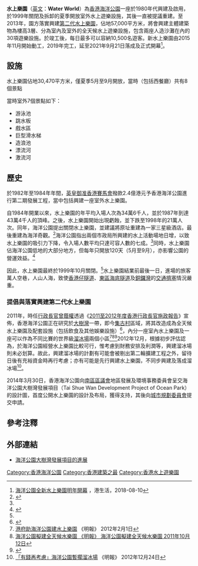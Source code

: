 {{Other uses
|subject = 1984年至1999年間營運的第一代海洋公園水上樂園
|other = 2021年開幕的第二代水上樂園
|香港海洋公園水上樂園
}}
{{Infobox Amusement park
| name            = 香港海洋公園水上樂園<br /><small>Water World, Ocean Park Hong Kong</small>
| image           = WaterWorld Ocean Park Logo.png
| caption         = 香港海洋公園水上樂園標誌
| location        = {{HKG-1959}}[[香港島|香港島]][[南區_(香港)|南區]][[黃竹坑|黃竹坑]][[黃竹坑道|黃竹坑道]]180號正門
| owner           = [[香港政府|香港政府]]
| opening_date    = {{Start date|1984|4|15}}<ref>〈海洋公園擴建完成〉，《[[大公報|大公報]]》第六頁，1984年4月14日。</ref>
| closing_date    = {{End date and age|1999|10|4|1984|4|15}}<ref>{{cite web|date=1999-10-03|url=https://ticketsz.blogspot.com/1999/10/blog-post_3.html|title=香港水上乐园关闭|work=[[新华通讯社|新华通讯社]] |access-date=2021-09-19}}</ref> 
| previous_names  = 
| visitors        = 可同時容納5000人<ref>{{cite web|date=1999-10-04|url=http://news.sina.com.cn/china/1999-10-4/19411.html|title=海洋公園 - 水上樂園|work=車票 Tickets |access-date=2021-09-19}}</ref>
| season          = 每年4月至11月初（營運初期）<ref>〈海洋公園水上樂園 十二日起暫停開放〉，《[[華僑日報|華僑日報]]》第四張第四頁，1984年11月9日。</ref><br>每年5月至9月（營運後期）
| area            = 30,470[[平方米|平方米]]<ref>〈耗資二億四千萬 海洋公園添新玩意〉，《[[華僑日報|華僑日報]]》第二張第一頁，1984年1月7日。</ref>
| footnotes       = 
}}

'''水上樂園'''（[[英文|英文]]：'''Water World'''）為[[香港海洋公園|香港海洋公園]]一座於1980年代興建及啟用，於1999年關閉及拆卸的夏季開放室外水上遊樂設施，其後一直被提議重建。至2013年，園方落實興建[[香港海洋公園水上樂園|第二代水上樂園]]，佔地57,000平方米，將會興建主體建築物為樓高3層、分為室內及室外的全天候水上遊樂設施，包含兩座人造沙灘在內的30項遊樂設施。於竣工後，每日最多可以容納10,500名遊客。新水上樂園由2015年11月開始動工，2019年完工，延至2021年9月21日落成及正式開幕<ref>[https://hk.ulifestyle.com.hk/activity/detail/111345/ 海洋公園全新水上樂園明年開幕] {{Wayback|url=https://hk.ulifestyle.com.hk/activity/detail/111345/ |date=20180815131624 }}，港生活，2018-08-10</ref>。

== 設施 ==
水上樂園佔地30,470平方米，僅夏季5月至9月開放，當時（包括西餐廳）共有8個景點

當時室外7個景點如下：
*游泳池
*跳水板
*戲水區
*巨型滑水梯
*造浪池
*漂流河
*激流河

== 歷史 ==
於1982年至1984年年間，[[英皇御准香港賽馬會|英皇御准香港賽馬會]]撥款2.4億港元予香港海洋公園進行第二期發展工程，當中包括興建一座室外水上樂園。

自1984年開業以來，水上樂園的年平均入場人次為34萬6千人，並於1987年到達43萬4千人的頂峰。之後，水上樂園開始出現虧蝕，並下跌至1998年的21萬人次。同年，海洋公園提出關閉水上樂園，並建議將原址重建為一家三星級酒店。最後重建為海洋奇觀。<ref name="Ss">{{cite news |date=1999-03-05|title=One last season for Water World|work=[[南華早報|South China Morning Post]] |location=Hong Kong |access-date=2021-09-19}}</ref>海洋公園指出兩個市政局所興建的水上活動場地日增，以致水上樂園的吸引力下降，令入場人數平均只達可容人數的七成。<ref name="S" />同時，水上樂園佔海洋公園低地的大部分地方，但每年只開放120天（5月至9月），亦影響公園的營運效益。<ref name="S">{{cite web|date=1999-05-21|url=https://www.legco.gov.hk/yr98-99/chinese/fc/fc/papers/fc210514.htm|title=財務委員會討論文件|work=[[香港立法會|香港立法會]]|access-date=2021-09-19|archive-date=2021-05-01|archive-url=https://web.archive.org/web/20210501165830/https://www.legco.gov.hk/yr98-99/chinese/fc/fc/papers/fc210514.htm|dead-url=no}}</ref>

因此，水上樂園最終於1999年10月關閉。<ref name="Ss" />水上樂園結業前最後一日，進場的旅客萬人空巷，人山人海，致使[[香港仔隧道|香港仔隧道]]、[[東區海底隧道|東區海底隧道]]及[[銅鑼灣|銅鑼灣]]的[[交通擠塞|交通擠塞]]情況嚴重。

===提倡與落實興建第二代水上樂園===
{{main|香港海洋公園水上樂園}}
2011年，時任[[行政長官|行政長官]][[曾蔭權|曾蔭權]]透過《[[2011至2012年度香港行政長官施政報告|2011至2012年度香港行政長官施政報告]]》宣佈，香港海洋公園正在研究於[[大樹灣|大樹灣]]一帶，即今[[集古村|集古村]]區域，將其改造成為全天候水上樂園及配套設施（包括飲食及其他娛樂設施）<ref>{{Cite web |url=http://hk.news.yahoo.com/%E6%B5%B7%E6%B4%8B%E5%85%AC%E5%9C%92%E7%A0%94%E7%A9%B6%E5%BB%BA%E5%85%A8%E5%A4%A9%E5%80%99%E6%B0%B4%E4%B8%8A%E6%A8%82%E5%9C%92-042200744.html |title=海洋公園研究建全天候水上樂園 |accessdate=2020-09-12 |archive-date=2019-04-01 |archive-url=https://web.archive.org/web/20190401105436/https://hk.news.yahoo.com/%E6%B5%B7%E6%B4%8B%E5%85%AC%E5%9C%92%E7%A0%94%E7%A9%B6%E5%BB%BA%E5%85%A8%E5%A4%A9%E5%80%99%E6%B0%B4%E4%B8%8A%E6%A8%82%E5%9C%92-042200744.html |dead-url=no }}</ref>，內分一座室內水上樂園及一座可以作為不同比賽的世界級[[溜冰場|溜冰場]]兩個小區<ref>[https://archive.is/20120709173441/hk.news.yahoo.com/%E6%B8%AF%E5%BA%9C%E5%8A%A9%E6%B5%B7%E6%B4%8B%E5%85%AC%E5%9C%92%E5%BB%BA%E6%B0%B4%E4%B8%8A%E6%A8%82%E5%9C%92-044722220.html 港府助海洋公園建水上樂園] 《明報》 2012年2月1日</ref><ref>[https://archive.is/20120708205224/hk.news.yahoo.com/%E6%B5%B7%E6%B4%8B%E5%85%AC%E5%9C%92%E6%93%AC%E5%BB%BA%E5%85%A8%E5%A4%A9%E5%80%99%E6%B0%B4%E6%A8%82%E5%9C%92-045117769.html 海洋公園擬建全天候水樂園  《明報》 海洋公園擬建全天候水樂園 2011年10月12日]</ref><ref>{{Cite web |url=http://hk.news.yahoo.com/%E6%96%BD%E6%94%BF%E5%A0%B1%E5%91%8A-%E6%B5%B7%E6%B4%8B%E5%85%AC%E5%9C%92%E6%93%AC%E6%93%B4%E5%BB%BA-045800717.html |title=《星島日報》 施政報告:海洋公園擬擴建 2011年10月12日 |accessdate=2020年9月12日 |archive-date=2019年4月1日 |archive-url=https://web.archive.org/web/20190401105324/https://hk.news.yahoo.com/%E6%96%BD%E6%94%BF%E5%A0%B1%E5%91%8A-%E6%B5%B7%E6%B4%8B%E5%85%AC%E5%9C%92%E6%93%AC%E6%93%B4%E5%BB%BA-045800717.html |dead-url=no }}</ref>2012年12月，根據初步評估認為，於海洋公園經營水上樂園比較可行，惟考慮到財務安排及利潤等，興建溜冰場則未必划算。故此，興建溜冰場的計劃有可能會被剔出第二輪擴建工程之外，留待日後有充裕資金時再行考慮；亦有可能是先行興建水上樂園，不同步興建及落成溜冰場<ref>[https://archive.is/20130428162906/hk.news.yahoo.com/%E6%9C%89%E9%8C%A2%E5%86%8D%E8%80%83%E6%85%AE-%E6%B5%B7%E6%B4%8B%E5%85%AC%E5%9C%92%E6%9A%AB%E6%93%B1%E6%BA%9C%E5%86%B0%E5%A0%B4-210818542.html 「有錢再考慮」海洋公園暫擱溜冰場] 《明報》 2012年12月24日</ref>。

2014年3月30日，香港海洋公園向[[南區區議會|南區區議會]]地區發展及環境事務委員會呈交海洋公園大樹灣發展項目（Tai Shue Wan Development Project of Ocean Park）的設計圖，首度公開水上樂園的設計及布局，獲得支持，其後向[[城市規劃委員會|城市規劃委員會]]提交申請。

== 參考注釋 ==
{{reflist|2}}

== 外部連結 ==
*[https://web.archive.org/web/20150203072555/http://www.districtcouncils.gov.hk/south/doc/common/committee_meetings_doc/DDEC/14/DDEC_2014_12_TC_Reference.pdf 海洋公園大樹灣發展項目的進展]
{{香港海洋公園}}
[[Category:香港海洋公園|Category:香港海洋公園]]
[[Category:香港建築之最|Category:香港建築之最]]
[[Category:香港水上遊樂園|Category:香港水上遊樂園]]